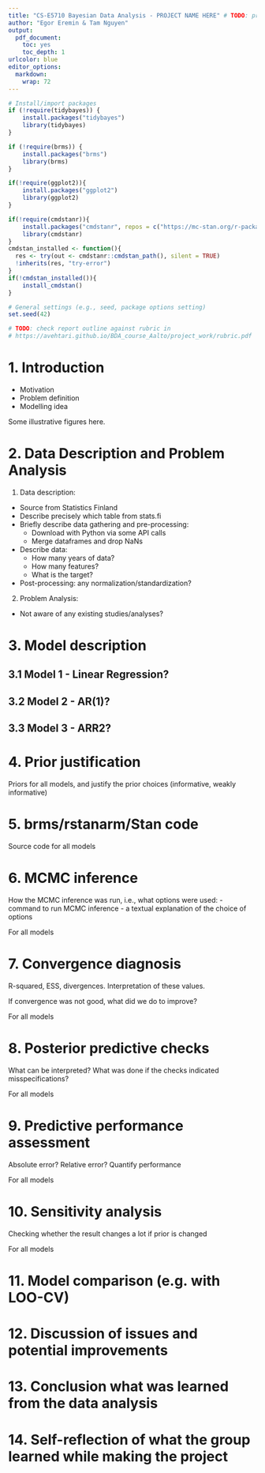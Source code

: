 ```yaml
---
title: "CS-E5710 Bayesian Data Analysis - PROJECT NAME HERE" # TODO: project name here
author: "Egor Eremin & Tam Nguyen"
output: 
  pdf_document:
    toc: yes
    toc_depth: 1
urlcolor: blue
editor_options: 
  markdown: 
    wrap: 72
---
```


```r
# Install/import packages
if (!require(tidybayes)) {
    install.packages("tidybayes")
    library(tidybayes)
}

if (!require(brms)) {
    install.packages("brms")
    library(brms)
}

if(!require(ggplot2)){
    install.packages("ggplot2")
    library(ggplot2)
}

if(!require(cmdstanr)){
    install.packages("cmdstanr", repos = c("https://mc-stan.org/r-packages/", getOption("repos")))
    library(cmdstanr)
}
cmdstan_installed <- function(){
  res <- try(out <- cmdstanr::cmdstan_path(), silent = TRUE)
  !inherits(res, "try-error")
}
if(!cmdstan_installed()){
    install_cmdstan()
}
```

```r
# General settings (e.g., seed, package options setting)
set.seed(42)
```

```r
# TODO: check report outline against rubric in
# https://avehtari.github.io/BDA_course_Aalto/project_work/rubric.pdf
```

# 1. Introduction

- Motivation
- Problem definition
- Modelling idea

Some illustrative figures here.

# 2. Data Description and Problem Analysis

1. Data description:
  - Source from Statistics Finland
  - Describe precisely which table from stats.fi
  - Briefly describe data gathering and pre-processing:
    - Download with Python via some API calls
    - Merge dataframes and drop NaNs
  - Describe data:
    - How many years of data?
    - How many features?
    - What is the target?
  - Post-processing: any normalization/standardization?
2. Problem Analysis:
  - Not aware of any existing studies/analyses?
  
# 3. Model description

## 3.1 Model 1 - Linear Regression?

## 3.2 Model 2 - AR(1)?

## 3.3 Model 3 - ARR2?

# 4. Prior justification

Priors for all models, and justify the prior choices (informative, weakly
informative)

# 5. brms/rstanarm/Stan code

Source code for all models

# 6. MCMC inference

How the MCMC inference was run, i.e., what options were used:
- command to run MCMC inference
- a textual explanation of the choice of options

For all models

# 7. Convergence diagnosis

R-squared, ESS, divergences. Interpretation of these values.

If convergence was not good, what did we do to improve?

For all models

# 8. Posterior predictive checks

What can be interpreted? What was done if the checks indicated misspecifications?

For all models

# 9. Predictive performance assessment

Absolute error? Relative error? Quantify performance

For all models

# 10. Sensitivity analysis

Checking whether the result changes a lot if prior is changed

For all models

# 11. Model comparison (e.g. with LOO-CV)

# 12. Discussion of issues and potential improvements

# 13. Conclusion what was learned from the data analysis

# 14. Self-reflection of what the group learned while making the project








